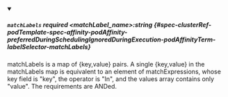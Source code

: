 
<details className="config-field" data-expandable="false" open>
<summary>

##### `matchLabels` <span className="config-field-required" data-required="false">required</span> <span className="config-field-type">&lt;matchLabel_name&gt;:string</span> <span className="config-field-default"></span> <span className="config-field-enum"></span> {#spec-clusterRef-podTemplate-spec-affinity-podAffinity-preferredDuringSchedulingIgnoredDuringExecution-podAffinityTerm-labelSelector-matchLabels}

matchLabels is a map of \{key,value\} pairs. A single \{key,value\} in the matchLabels
map is equivalent to an element of matchExpressions, whose key field is "key", the
operator is "In", and the values array contains only "value". The requirements are ANDed.

</summary>



</details>
